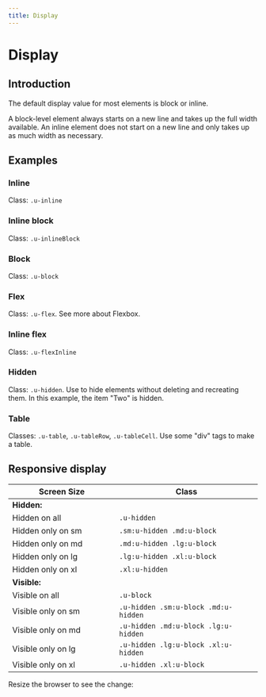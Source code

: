 ```yaml
---
title: Display
---
```




# Display

## Introduction

The default display value for most elements is block or inline.

A block-level element always starts on a new line and takes up the full width available. An inline element does not start on a new line and only takes up as much width as necessary.

## Examples

### Inline

Class: `.u-inline`

<CodeView codeText={inline} />

### Inline block

Class: `.u-inlineBlock`

<CodeView codeText={inlineBlock} />

### Block

Class: `.u-block`

<CodeView codeText={block} />

### Flex

Class: `.u-flex`. See more about Flexbox.

<CodeView codeText={flex} />

### Inline flex

Class: `.u-flexInline`

<CodeView codeText={flexInline} />

### Hidden

Class: `.u-hidden`. Use to hide elements without deleting and recreating them. In this example, the item "Two" is hidden.

<CodeView codeText={hidden} />

### Table

Classes: `.u-table`, `.u-tableRow`, `.u-tableCell`. Use some "div" tags to make a table.

<CodeView codeText={table} />

## Responsive display

<table className="Table u-backgroundWhite u-borderLeft  u-borderRight  u-borderBottom">
  <thead>
    <tr>
      <th width="200">Screen Size</th>
      <th>Class</th>
    </tr>
  </thead>
  <tbody>
    <tr>
      <td colSpan="2" className="u-backgroundLightest">
        <strong>Hidden:</strong>
      </td>
    </tr>
    <tr>
      <td>Hidden on all</td>
      <td><code>.u-hidden</code></td>
    </tr>
    <tr>
      <td>Hidden only on sm</td>
      <td><code>.sm:u-hidden .md:u-block</code></td>
    </tr>
    <tr>
      <td>Hidden only on md</td>
      <td><code>.md:u-hidden .lg:u-block</code></td>
    </tr>
    <tr>
      <td>Hidden only on lg</td>
      <td><code>.lg:u-hidden .xl:u-block</code></td>
    </tr>
    <tr>
      <td>Hidden only on xl</td>
      <td><code>.xl:u-hidden</code></td>
    </tr>
    <tr>
      <td colSpan="2" className="u-backgroundLightest">
        <strong>Visible:</strong>
      </td>
    </tr>
    <tr>
      <td>Visible on all</td>
      <td><code>.u-block</code></td>
    </tr>
    <tr>
      <td>Visible only on sm</td>
      <td><code>.u-hidden .sm:u-block .md:u-hidden</code></td>
    </tr>
    <tr>
      <td>Visible only on md</td>
      <td><code>.u-hidden .md:u-block .lg:u-hidden</code></td>
    </tr>
    <tr>
      <td>Visible only on lg</td>
      <td><code>.u-hidden .lg:u-block .xl:u-hidden</code></td>
    </tr>
    <tr>
      <td>Visible only on xl</td>
      <td><code>.u-hidden .xl:u-block</code></td>
    </tr>
  </tbody>
</table>
Resize the browser to see the change:

<CodeView codeText={responsive} />
